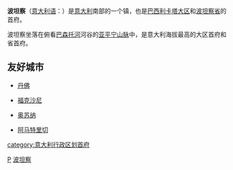 {{Infobox Italian comune
| img_coa           = Potenza (PZ)-Stemma.png
| official_name     = Comune di Potenza
| image_skyline     = Potenza.JPG
| name              = 波坦察
| region            = [[巴西利卡塔大区|巴西利卡塔大区]] 
| province          = [[波坦察省|波坦察省]]  
| elevation_m       = 819<!--NOTE: it.wikipedia gives a wrong value--> 
| area_total_km2    = 174<!--NOTE: it.wikipedia gives a wrong value-->
| population_as_of  = 2004年12月31日
| population_total  = 69295
| population_density_km2 = 401
| timezone          = [[欧洲中部时间|CET]], [[欧洲中部夏令时间|UTC]]+1 
| coordinates       = {{coord|40|38|N|15|48|E}}
| frazioni          = 
| latd  = 40 |latm  = 38 |lats  =  |latNS  = N
| longd = 15 |longm = 48 |longs =   |longEW = E
| gentilic          = 
| telephone         = 0971
| postalcode        = 85100
| website           = [http://www.comune.potenza.it/ www.comune.potenza.it] 
|}}
'''波坦察'''（[[意大利语|意大利语]]：{{lang|it|Potenza}}）是[[意大利|意大利]]南部的一个镇，也是[[巴西利卡塔大区|巴西利卡塔大区]]和[[波坦察省|波坦察省]]的首府。

波坦察坐落在俯看[[巴森托河|巴森托河]]河谷的[[亚平宁山脉|亚平宁山脉]]中，是意大利海拔最高的大区首府和省首府。

==友好城市==
* {{USA}}[[丹佛|丹佛]]
* {{ROU}}[[福克沙尼|福克沙尼]]
* {{ESP}}[[奥苏纳|奥苏纳]]
* {{ITA}}[[阿马特里切|阿马特里切]]

{{波坦察省市鎮}}

{{Authority control}}
[[Category:波坦察省市镇|P]]
[[category:意大利行政区划首府|category:意大利行政区划首府]]
[[Category:波坦察|]]

{{Italy-geo-stub}}